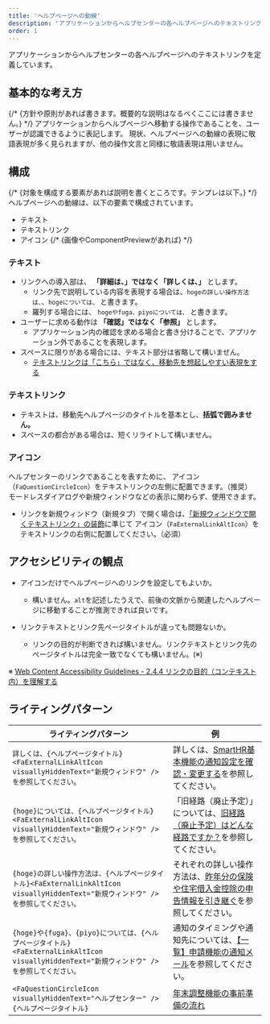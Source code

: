 ```yaml
---
title: 'ヘルプページへの動線'
description: 'アプリケーションからヘルプセンターの各ヘルプページへのテキストリンクを定義しています。'
order: 1
---
```



アプリケーションからヘルプセンターの各ヘルプページへのテキストリンクを定義しています。

## 基本的な考え方
{/* {方針や原則があれば書きます。概要的な説明はなるべくここには書きません。} */}
アプリケーションからヘルプページへ移動する操作であることを、ユーザーが認識できるように表記します。
現状、ヘルプページへの動線の表現に敬語表現が多く見られますが、他の操作文言と同様に敬語表現は用いません。

## 構成
{/* {対象を構成する要素があれば説明を書くところです。テンプレは以下。} */}
ヘルプページへの動線は、以下の要素で構成されています。
- テキスト
- テキストリンク
- アイコン
{/* {画像やComponentPreviewがあれば} */}

### テキスト
- リンクへの導入部は、 **「詳細は、」ではなく「詳しくは、」** とします。
    - リンク先で説明している内容を表現する場合は、`hogeの詳しい操作方法は、`、`hogeについては、` と書きます。
    - 羅列する場合には、 `hogeやfuga、piyoについては、` と書きます。
- ユーザーに求める動作は **「確認」ではなく「参照」** とします。
    - アプリケーション内の確認を求める場合と書き分けることで、アプリケーション外であることを表現します。
- スペースに限りがある場合には、テキスト部分は省略して構いません。
    - [テキストリンクは「こちら」ではなく、移動先を想起しやすい表現をする](/products/contents/ui-text/app-writing/#avoid-kocchira-use-in-descriptive-links)

### テキストリンク
- テキストは、移動先ヘルプページのタイトルを基本とし、**括弧で囲みません。**
- スペースの都合がある場合は、短くリライトして構いません。

### アイコン
ヘルプセンターのリンクであることを表すために、<FaQuestionCircleIcon alt="ヘルプセンター" color="TEXT_LINK" /> アイコン（`FaQuestionCircleIcon`）をテキストリンクの左側に配置できます。（推奨）  
モードレスダイアログや新規ウィンドウなどの表示に関わらず、使用できます。

- リンクを新規ウィンドウ（新規タブ）で開く場合は、[「新規ウィンドウで開くテキストリンク」の装飾](/products/components/icon/#h2-4)に準じて <FaExternalLinkAltIcon alt="新規ウィンドウ" color="TEXT_LINK" /> アイコン（`FaExternalLinkAltIcon`）をテキストリンクの右側に配置してください。（必須）

## アクセシビリティの観点
- <FaQuestionCircleIcon alt="FaQuestionCircleIcon" color="TEXT_LINK" /> アイコンだけでヘルプページへのリンクを設定してもよいか。

    - 構いません。`alt`を記述したうえで、前後の文脈から関連したヘルプページに移動することが推測できれば良いです。
- リンクテキストとリンク先ページタイトルが違っても問題ないか。
    - リンクの目的が判断できれば構いません。リンクテキストとリンク先のページタイトルは完全一致でなくても構いません。(※)

※ [Web Content Accessibility Guidelines - 2.4.4 リンクの目的（コンテキスト内）を理解する](https://waic.jp/docs/UNDERSTANDING-WCAG20/navigation-mechanisms-refs.html)

## ライティングパターン

| ライティングパターン | 例 |
| ---- | ---- |
| `詳しくは、{ヘルプページタイトル} <FaExternalLinkAltIcon visuallyHiddenText="新規ウィンドウ" /> を参照してください。` | 詳しくは、<u>SmartHR基本機能の通知設定を確認・変更する</u>を参照してください。 |
| `{hoge}については、{ヘルプページタイトル} <FaExternalLinkAltIcon visuallyHiddenText="新規ウィンドウ" />を参照してください。` | 「旧経路（廃止予定）」については、<u>旧経路（廃止予定）はどんな経路ですか？</u>を参照してください。 |
| `{hoge}の詳しい操作方法は、{ヘルプページタイトル}<FaExternalLinkAltIcon visuallyHiddenText="新規ウィンドウ" />を参照してください。` | それぞれの詳しい操作方法は、<u>昨年分の保険や住宅借入金控除の申告情報を引き継ぐ</u>を参照してください。 |
| `{hoge}や{fuga}、{piyo}については、{ヘルプページタイトル} <FaExternalLinkAltIcon visuallyHiddenText="新規ウィンドウ" />を参照してください。` | 通知のタイミングや通知先については、<u>【一覧】申請機能の通知メール</u>を参照してください。 |
| `<FaQuestionCircleIcon visuallyHiddenText="ヘルプセンター" /> {ヘルプページタイトル}` | <u>年末調整機能の事前準備の流れ</u> |
